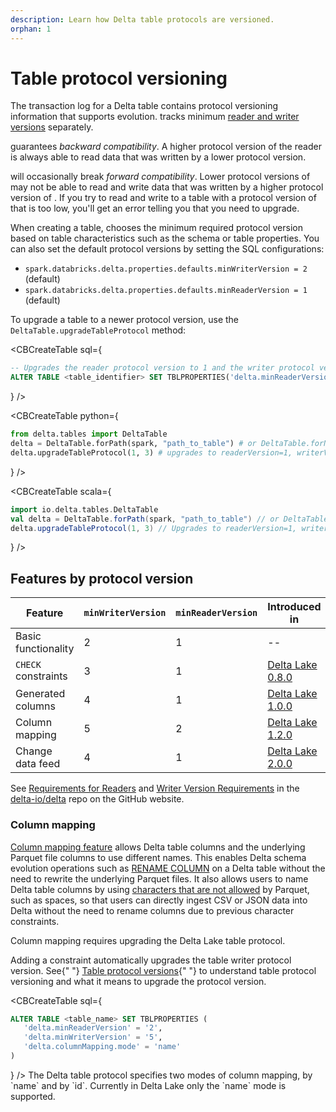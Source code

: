 ```yaml
---
description: Learn how Delta table protocols are versioned.
orphan: 1
---
```



<a id="table-version"></a>

# Table protocol versioning

The transaction log for a Delta table contains protocol versioning information
that supports <DeltaLake /> evolution. <DeltaLake /> tracks minimum [reader and writer
versions](/delta/delta-utility.md#detail-schema) separately.

<DeltaLake /> guarantees *backward compatibility*. A higher protocol version of
the
<DeltaLake /> reader is always able to read data that was written by a lower protocol
version.

<DeltaLake /> will occasionally break *forward compatibility*. Lower protocol
versions of <DeltaLake /> may not be able to read and write data that was
written by a higher protocol version of <DeltaLake />. If you try to read and
write to a table with a protocol version of <DeltaLake /> that is too low,
you'll get an error telling you that you need to upgrade.

When creating a table, <DeltaLake /> chooses the minimum required protocol version
based on table characteristics such as the schema or table properties. You can
also set the default protocol versions by setting the SQL configurations:

- `spark.databricks.delta.properties.defaults.minWriterVersion = 2` (default)
- `spark.databricks.delta.properties.defaults.minReaderVersion = 1` (default)

To upgrade a table to a newer protocol version, use the
`DeltaTable.upgradeTableProtocol` method:

<CBCreateTable
      sql={
    <div>

```sql
-- Upgrades the reader protocol version to 1 and the writer protocol version to 3.
ALTER TABLE <table_identifier> SET TBLPROPERTIES('delta.minReaderVersion' = '1', 'delta.minWriterVersion' = '3')
```

</div>
      }
    />

<CBCreateTable
      python={
    <div>

```python
from delta.tables import DeltaTable
delta = DeltaTable.forPath(spark, "path_to_table") # or DeltaTable.forName
delta.upgradeTableProtocol(1, 3) # upgrades to readerVersion=1, writerVersion=3
```

</div>
      }
    />

<CBCreateTable
      scala={
    <div>

```scala
import io.delta.tables.DeltaTable
val delta = DeltaTable.forPath(spark, "path_to_table") // or DeltaTable.forName
delta.upgradeTableProtocol(1, 3) // Upgrades to readerVersion=1, writerVersion=3
```

</div>
      }
    />

## Features by protocol version

| Feature             | `minWriterVersion` | `minReaderVersion` | Introduced in                                                             | Documentation                                        |
| ------------------- | ------------------ | ------------------ | ------------------------------------------------------------------------- | ---------------------------------------------------- |
| Basic functionality | 2                  | 1                  | --                                                                        | [Delta Lake guide](/index.md)                        |
| `CHECK` constraints | 3                  | 1                  | [Delta Lake 0.8.0](https://github.com/delta-io/delta/releases/tag/v0.8.0) | [\_](/delta-constraints.md#check-constraint)         |
| Generated columns   | 4                  | 1                  | [Delta Lake 1.0.0](https://github.com/delta-io/delta/releases/tag/v1.0.0) | [\_](/delta-batch.md#use-generated-columns)          |
| Column mapping      | 5                  | 2                  | [Delta Lake 1.2.0](https://github.com/delta-io/delta/releases/tag/v1.2.0) | [Column mapping](#column-mapping)                    |
| Change data feed    | 4                  | 1                  | [Delta Lake 2.0.0](https://github.com/delta-io/delta/releases/tag/v2.0.0) | [Change data feed](/delta/delta-change-data-feed.md) |

See [Requirements for
Readers](https://github.com/delta-io/delta/blob/master/PROTOCOL.md#requirements-for-readers)
and [Writer Version
Requirements](https://github.com/delta-io/delta/blob/master/PROTOCOL.md#writer-version-requirements)
in the [delta-io/delta](https://github.com/delta-io/delta) repo on the GitHub
website.

<a id="column-mapping"></a>

### Column mapping

[Column mapping
feature](https://github.com/delta-io/delta/blob/master/PROTOCOL.md#column-mapping)
allows Delta table columns and the underlying Parquet file columns to use
different names. This enables Delta schema evolution operations such as [RENAME
COLUMN](/delta/delta-batch.md#rename-columns) on a Delta table without the need
to rewrite the underlying Parquet files. It also allows users to name Delta
table columns by using [characters that are not
allowed](/delta/delta-batch.md#special-chars-in-col-name) by Parquet, such as
spaces, so that users can directly ingest CSV or JSON data into Delta without
the need to rename columns due to previous character constraints.

Column mapping requires upgrading the Delta Lake table protocol.

<Info title="Important" level="warning">
  Adding a constraint automatically upgrades the table writer protocol version.
  See{" "}
  <a href="https://delta.io/docs/spark/versioning">Table protocol versions</a>{" "}
  to understand table protocol versioning and what it means to upgrade the
  protocol version.
</Info>

<CBCreateTable
      sql={
    <div>

```sql
ALTER TABLE <table_name> SET TBLPROPERTIES (
   'delta.minReaderVersion' = '2',
   'delta.minWriterVersion' = '5',
   'delta.columnMapping.mode' = 'name'
)
```

</div>
      }
    />

<Info title="Note" level="info">
  The Delta table protocol specifies two modes of column mapping, by `name` and
  by `id`. Currently in Delta Lake only the `name` mode is supported.
</Info>
